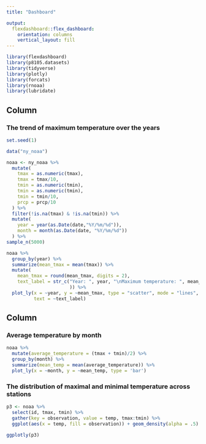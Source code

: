 ```yaml
---
title: "Dashboard"

output: 
  flexdashboard::flex_dashboard:
    orientation: columns
    vertical_layout: fill
---
```


```r
library(flexdashboard)
library(p8105.datasets)
library(tidyverse)
library(plotly)
library(forcats)
library(rnoaa)
library(lubridate)
```

Column {data-width=650}
-----------------------------------------------------------------------

### The trend of maximum temperature over the years

```r
set.seed(1)

data("ny_noaa")

noaa <- ny_noaa %>% 
  mutate(
    tmax = as.numeric(tmax),
    tmax = tmax/10,
    tmin = as.numeric(tmin),
    tmin = as.numeric(tmin),
    tmin = tmin/10,
    prcp = prcp/10
  ) %>% 
  filter(!is.na(tmax) & !is.na(tmin)) %>% 
  mutate(
    year = year(as.Date(date,"%Y/%m/%d")),
    month = month(as.Date(date, "%Y/%m/%d"))
  ) %>% 
sample_n(5000)

noaa %>% 
  group_by(year) %>% 
  summarize(mean_tmax = mean(tmax)) %>% 
  mutate(
    mean_tmax = round(mean_tmax, digits = 2),
    text_label = str_c("Year: ", year, "\nMaximum temperature: ", mean_tmax
                       )) %>% 
  plot_ly(x = ~year, y = ~mean_tmax, type = "scatter", mode = "lines", 
          text = ~text_label)

```

Column {data-width=350}
-----------------------------------------------------------------------

### Average temperature by month

```r

noaa %>% 
  mutate(average_temperature = (tmax + tmin)/2) %>% 
  group_by(month) %>% 
  summarize(mean_temp = mean(average_temperature)) %>% 
  plot_ly(x = ~month, y = ~mean_temp, type = 'bar') 

```

### The distribution of maximal and minimal temperature across stations

```r

p3 <- noaa %>%
  select(id, tmax, tmin) %>% 
  gather(key = observation, value = temp, tmax:tmin) %>% 
  ggplot(aes(x = temp, fill = observation)) + geom_density(alpha = .5)
  
ggplotly(p3)

```

